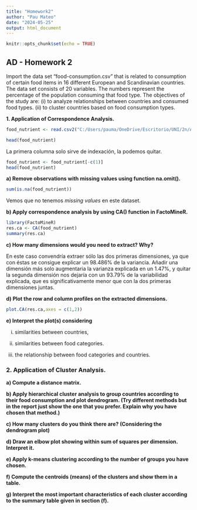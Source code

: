 ```yaml
---
title: "Homework2"
author: "Pau Mateo"
date: "2024-05-25"
output: html_document
---
```


```r
knitr::opts_chunk$set(echo = TRUE)
```

## AD - Homework 2

Import the data set "food-consumption.csv" that is related to consumption of certain food items in 16 different European and Scandinavian countries. The data set consists of 20 variables. The numbers represent the percentage of the population consuming that food type. The objectives of the study are: (i) to analyze relationships between countries and consumed food types. (ii) to cluster countries based on food consumption types.

**1. Application of Correspondence Analysis.**

```r
food_nutrient <- read.csv2("C:/Users/pauma/OneDrive/Escritorio/UNI/2n/AD/anàlisi_multivariant/lab/Lab5_ClusterAnalysis/food_nutrient.csv", stringsAsFactors=TRUE, row.names=2)
```

```r
head(food_nutrient)
```

La primera columna solo sirve de indexación, la podemos quitar.

```r
food_nutrient <- food_nutrient[-c(1)]
head(food_nutrient)
```

**a) Remove observations with missing values using function na.omit().**

```r
sum(is.na(food_nutrient))
```

Vemos que no tenemos *missing values* en este dataset.

**b) Apply correspondence analysis by using CA() function in FactoMineR.**

```r
library(FactoMineR)
res.ca <- CA(food_nutrient)
summary(res.ca)
```

**c) How many dimensions would you need to extract? Why?**

En este caso convendría extraer sólo las dos primeras dimensiones, ya que con éstas se consigue explicar un 98.486% de la variancia. Añadir una dimensión más solo augmentaria la varianza explicada en un 1.47%, y quitar la segunda dimensión nos dejaría con un 93.79% de la variabilidad explicada, que es significativamente menor que con la dos primeras dimensiones juntas.

**d) Plot the row and column profiles on the extracted dimensions.**

```r
plot.CA(res.ca,axes = c(1,2))
```

**e) Interpret the plot(s) considering**

(i) similarities between countries,

(ii) similarities between food categories.

(iii) the relationship between food categories and countries.

### 2. Application of Cluster Analysis.

**a) Compute a distance matrix.**

**b) Apply hierarchical cluster analysis to group countries according to their food consumption and plot dendrogram. (Try different methods but in the report just show the one that you prefer. Explain why you have chosen that method.)**

**c) How many clusters do you think there are? (Considering the dendrogram plot)**

**d) Draw an elbow plot showing within sum of squares per dimension. Interpret it.**

**e) Apply k-means clustering according to the number of groups you have chosen.**

**f) Compute the centroids (means) of the clusters and show them in a table.**

**g) Interpret the most important characteristics of each cluster according to the summary table given in section (f).**
